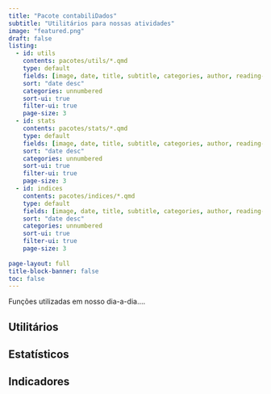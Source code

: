 ```yaml
---
title: "Pacote contabiliDados"
subtitle: "Utilitários para nossas atividades"
image: "featured.png"
draft: false
listing:
  - id: utils
    contents: pacotes/utils/*.qmd
    type: default
    fields: [image, date, title, subtitle, categories, author, reading-time]  
    sort: "date desc"
    categories: unnumbered
    sort-ui: true
    filter-ui: true
    page-size: 3
  - id: stats
    contents: pacotes/stats/*.qmd
    type: default
    fields: [image, date, title, subtitle, categories, author, reading-time]
    sort: "date desc"
    categories: unnumbered
    sort-ui: true
    filter-ui: true
    page-size: 3
  - id: indices
    contents: pacotes/indices/*.qmd
    type: default
    fields: [image, date, title, subtitle, categories, author, reading-time]
    sort: "date desc"
    categories: unnumbered
    sort-ui: true
    filter-ui: true
    page-size: 3    
    
page-layout: full
title-block-banner: false
toc: false
---
```


Funções utilizadas em nosso dia-a-dia....

## Utilitários

::: {#utils}
:::

## Estatísticos

::: {#stats}
:::

## Indicadores

::: {#indices}
:::
